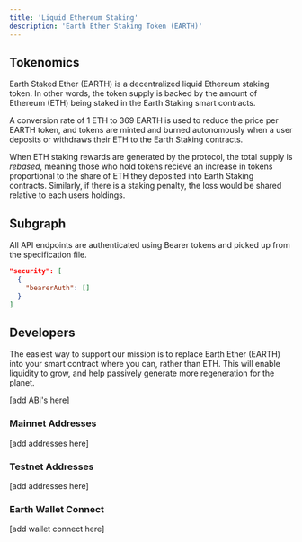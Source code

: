 ```yaml
---
title: 'Liquid Ethereum Staking'
description: 'Earth Ether Staking Token (EARTH)'
---
```


## Tokenomics

Earth Staked Ether (EARTH) is a decentralized liquid Ethereum staking token. In other words, the token supply is backed by the amount of Ethereum (ETH) being staked in the Earth Staking smart contracts. 

A conversion rate of 1 ETH to 369 EARTH is used to reduce the price per EARTH token, and tokens are minted and burned autonomously when a user deposits or withdraws their ETH to the Earth Staking contracts.

When ETH staking rewards are generated by the protocol, the total supply is *rebased*, meaning those who hold tokens recieve an increase in tokens proportional to the share of ETH they deposited into Earth Staking contracts. Similarly, if there is a staking penalty, the loss would be shared relative to each users holdings.

## Subgraph

All API endpoints are authenticated using Bearer tokens and picked up from the specification file.

```json
"security": [
  {
    "bearerAuth": []
  }
]
```

## Developers

The easiest way to support our mission is to replace Earth Ether (EARTH) into your smart contract where you can, rather than ETH. This will enable liquidity to grow, and help passively generate more regeneration for the planet.

[add ABI's here]

### Mainnet Addresses

[add addresses here]

### Testnet Addresses

[add addresses here]

### Earth Wallet Connect

[add wallet connect here]